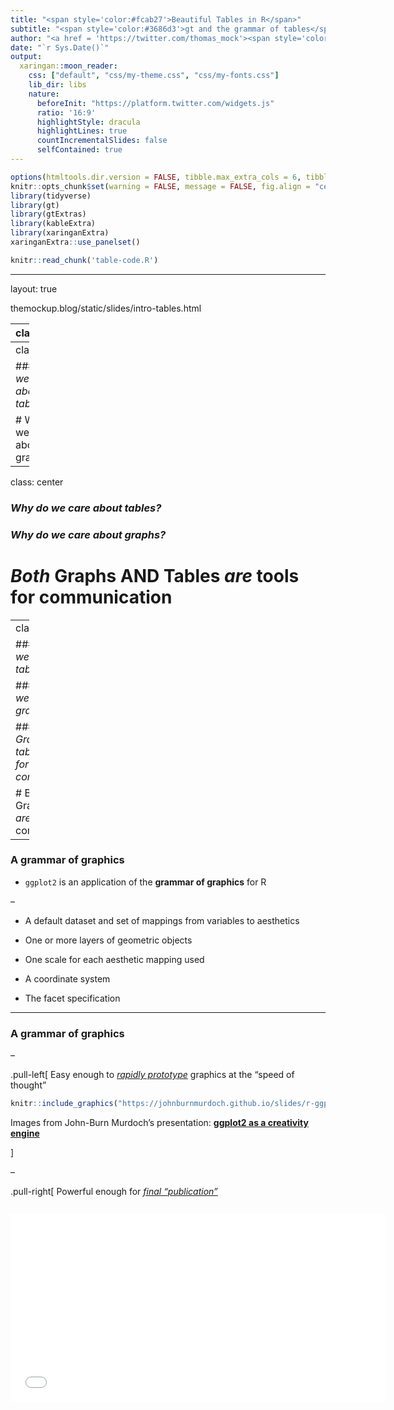 ```yaml
---
title: "<span style='color:#fcab27'>Beautiful Tables in R</span>"
subtitle: "<span style='color:#3686d3'>gt and the grammar of tables</span> <br>"
author: "<a href = 'https://twitter.com/thomas_mock'><span style='color:#ff2b4f'>Tom Mock</span></a>"
date: "`r Sys.Date()`"
output:
  xaringan::moon_reader:
    css: ["default", "css/my-theme.css", "css/my-fonts.css"]
    lib_dir: libs
    nature:
      beforeInit: "https://platform.twitter.com/widgets.js"
      ratio: '16:9'
      highlightStyle: dracula
      highlightLines: true
      countIncrementalSlides: false
      selfContained: true
---
```


```r
options(htmltools.dir.version = FALSE, tibble.max_extra_cols = 6, tibble.width = 60)
knitr::opts_chunk$set(warning = FALSE, message = FALSE, fig.align = "center", dpi = 700)
library(tidyverse)
library(gt)
library(gtExtras)
library(kableExtra)
library(xaringanExtra)
xaringanExtra::use_panelset()

```

```r
knitr::read_chunk('table-code.R')
```

---

layout: true

<div class="my-footer"><span>themockup.blog/static/slides/intro-tables.html</span></div>

---
class:center

# Why do we care about tables?

---
class: center

### *Why do we care about tables?*

# Why do we care about graphs?  

---
class: center

### *Why do we care about tables?*  

### *Why do we care about graphs?*  

# *Both* Graphs AND Tables *are* tools for communication


---
class: center

### *Why do we care about tables?*

### *Why do we care about graphs?*

### *Both Graphs and tables are tools for communication*

# Better Graphs/Tables *are* better communication

---

### A **grammar** of graphics

* `ggplot2` is an application of the **grammar of graphics** for R  

--

* A default dataset and set of mappings from variables to aesthetics  

* One or more layers of geometric objects    

* One scale for each aesthetic mapping used  

* A coordinate system  

* The facet specification  

---

### A **grammar** of graphics

--

.pull-left[
Easy enough to [*rapidly prototype*](https://johnburnmurdoch.github.io/slides/r-ggplot/#/14) graphics at the "speed of thought"  
```r
knitr::include_graphics("https://johnburnmurdoch.github.io/slides/r-ggplot/football-tide-2.png")
```

Images from John-Burn Murdoch's presentation: [**ggplot2 as a creativity engine**](https://johnburnmurdoch.github.io/slides/r-ggplot/#/)  

]

--

.pull-right[
Powerful enough for [*final "publication"*](https://johnburnmurdoch.github.io/slides/r-ggplot/#/34)  
```r
```

<iframe id="publicationQuality" src="tables/publication-quality.html" width="600" height="300"  frameborder="0">

]


---

```r
out_file <- head(mtcars) %>% 
  gt() %>% 
  gtExtras::gt_color_box(disp, domain = c(100, 365)) %>% 
  gtExtras::gt_theme_538() %>% 
  gtsave("table.html")
```

<iframe id="serviceFrameSend" src="table.html" width="1000" height="1000"  frameborder="2">

---

### Boy howdy

<iframe id="2" src="tables/german-election.html" width="1000" height="1000"  frameborder="2">

---